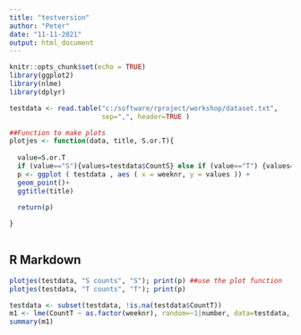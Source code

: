 ---
title: "testversion"
author: "Peter"
date: "11-11-2021"
output: html_document
---

```{r setup, include=FALSE}
knitr::opts_chunk$set(echo = TRUE)
library(ggplot2)
library(nlme)
library(dplyr)

testdata <- read.table("c:/software/rproject/workshop/dataset.txt", 
                       sep=",", header=TRUE )

##Function to make plots
plotjes <- function(data, title, S.or.T){
  
  value=S.or.T
  if (value=="S"){values=testdata$CountS} else if (value=="T") {values=testdata$CountT}
  p <- ggplot ( testdata , aes ( x = weeknr, y = values )) +
  geom_point()+
  ggtitle(title)

  return(p)
  
}
  

```

## R Markdown

```{r plot_data}


plotjes(testdata, "S counts", "S"); print(p) ##use the plot function
plotjes(testdata, "T counts", "T"); print(p)

testdata <- subset(testdata, !is.na(testdata$CountT))
m1 <- lme(CountT ~ as.factor(weeknr), random=~1|number, data=testdata, method="ML")
summary(m1)
```
